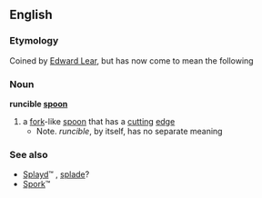 ==English==
===Etymology===
Coined by [[w:Edward Lear|Edward Lear]], but has now come to mean the following

===Noun===
'''runcible [[spoon]]'''

# a [[fork]]-like [[spoon]] that has a [[cutting]] [[edge]]
#*Note. ''runcible'', by itself, has no separate meaning
{{seeCites}}

===See also===
*[[Splayd]]&trade;<!-- capitalised when trademark? -->, [[splade]]?
*[[Spork]]&trade;<!-- capitalised when trademark? also as uncapitalised non-trademarked word?? -->